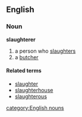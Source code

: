 ==English==
===Noun===
'''slaughterer'''
#a person who [[slaughters]]
#a [[butcher]]

====Related terms====
*[[slaughter]]
*[[slaughterhouse]]
*[[slaughterous]]

[[category:English nouns]]